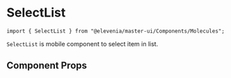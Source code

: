 
# SelectList

`import { SelectList } from "@elevenia/master-ui/Components/Molecules";`

`SelectList` is mobile component to select item in list.


<Preview>
  <Story id="molecules-selectlist--basic"/>
</Preview>

## Component Props

<Props of={SelectList}/>